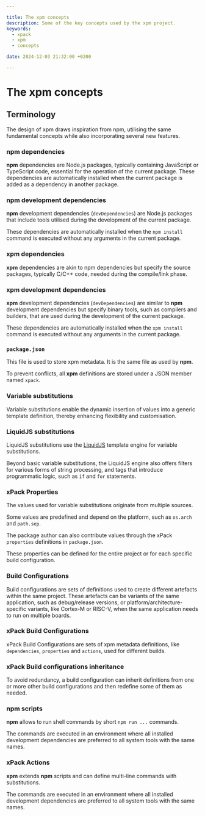 ```yaml
---

title: The xpm concepts
description: Some of the key concepts used by the xpm project.
keywords:
  - xpack
  - xpm
  - concepts

date: 2024-12-03 21:32:00 +0200

---
```


# The xpm concepts

## Terminology

The design of xpm draws inspiration from npm, utilising the same
fundamental concepts while also incorporating several new features.

### npm dependencies

**npm** dependencies are Node.js packages, typically containing
JavaScript or TypeScript code, essential for the operation of
the current package. These dependencies are automatically
installed when the current package is added as a dependency
in another package.

### npm development dependencies

**npm** development dependencies (`devDependencies`) are Node.js packages
that include tools utilised during the development of the current package.

These dependencies are automatically installed when the `npm install`
command is executed without any arguments in the current package.

### xpm dependencies

**xpm** dependencies are akin to npm dependencies but specify the
source packages, typically C/C++ code, needed during the compile/link phase.

### xpm development dependencies

**xpm** development dependencies (`devDependencies`) are similar to
**npm** development dependencies but specify binary tools, such as
compilers and builders, that are used during the development of the
current package.

These dependencies are automatically installed when the `xpm install`
command is executed without any arguments in the current package.

### `package.json`

This file is used to store xpm metadata. It is the same file
as used by **npm**.

To prevent conflicts, all **xpm** definitions are stored under a
JSON member named `xpack`.

### Variable substitutions

Variable substitutions enable the dynamic insertion of values into
a generic template definition, thereby enhancing flexibility and
customisation.

### LiquidJS substitutions

LiquidJS substitutions use the [LiquidJS](https://liquidjs.com/) template
engine for variable substitutions.

Beyond basic variable substitutions, the LiquidJS engine also offers
filters for various forms of string processing, and tags that introduce
programmatic logic, such as `if` and `for` statements.

### xPack Properties

The values used for variable substitutions originate from multiple sources.

Some values are predefined and depend on the platform, such as `os.arch`
and `path.sep`.

The package author can also contribute values through the xPack
`properties` definitions in `package.json`.

These properties can be defined for the entire project or for each
specific build configuration.

### Build Configurations

Build configurations are sets of definitions used to create different
artefacts within the same project. These artefacts can be variants of
the same application, such as debug/release versions, or
platform/architecture-specific variants, like Cortex-M or RISC-V,
when the same application needs to run on multiple boards.

### xPack Build Configurations

xPack Build Configurations are sets of xpm metadata definitions, like
`dependencies`, `properties` and `actions`,
used for different builds.

### xPack Build configurations inheritance

To avoid redundancy, a build configuration can inherit definitions
from one or more other build configurations and then redefine some
of them as needed.

### npm scripts

**npm** allows to run shell commands by short `npm run ...` commands.

The commands are executed in an environment where all installed development
dependencies are preferred to all system tools with the same names.

### xPack Actions

**xpm** extends **npm** scripts and can define multi-line commands with
substitutions.

The commands are executed in an environment where all installed development
dependencies are preferred to all system tools with the same names.


